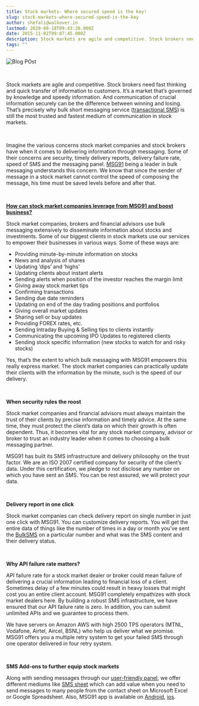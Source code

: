 ```yaml
---
title: Stock markets- Where secured speed is the key!
slug: stock-markets-where-secured-speed-is-the-key
author: shefali@walkover.in
lastmod: 2020-08-18T09:43:20.000Z
date: 2015-11-02T09:07:45.000Z
description: Stock markets are agile and competitive. Stock brokers need fast thinking and quick transfer of information to customers. It’s a market that’s governed by knowledge and speedy information. And communication of crucial information securely can be the difference between winning and losing. That’s precisely why bulk short messaging service transactional SMS is still the most trusted and fastest medium of communication in stock markets.
tags: ""
---
```


![Blog POst](https://images-msg91.s3.ap-south-1.amazonaws.com/content/images/wordpress/2015/11/Blog-POst.jpg)


 


Stock markets are agile and competitive. Stock brokers need fast thinking and quick transfer of information to customers. It’s a market that’s governed by knowledge and speedy information. And communication of crucial information securely can be the difference between winning and losing. That’s precisely why bulk short messaging service ([transactional SMS](https://msg91.com/sms "transactional SMS")) is still the most trusted and fastest medium of communication in stock markets.


 


Imagine the various concerns stock market companies and stock brokers have when it comes to delivering information through messaging. Some of their concerns are security, timely delivery reports, delivery failure rate, speed of SMS and the messaging panel. [MSG91](https://msg91.com/ "Bulk SMS Gateway Provider") being a leader in bulk messaging understands this concern. We know that since the sender of message in a stock market cannot control the speed of composing the message, his time must be saved levels before and after that.


 


[**How can stock market companies leverage from MSG91 and boost business?**](https://msg91.com/sms "SMS for Stock companies")


Stock market companies, brokers and financial advisors use bulk messaging extensively to disseminate information about stocks and investments. Some of our biggest clients in stock markets use our services to empower their businesses in various ways. Some of these ways are:


* Providing minute-by-minute information on stocks
* News and analysis of shares
* Updating ‘dips’ and ‘highs’
* Updating clients about instant alerts
* Sending alerts when position of the investor reaches the margin limit
* Giving away stock market tips
* Confirming transactions
* Sending due date reminders
* Updating on end of the day trading positions and portfolios
* Giving overall market updates
* Sharing sell or buy updates
* Providing FOREX rates, etc.
* Sending Intraday Buying & Selling tips to clients instantly
* Communicating the upcoming IPO Updates to registered clients
* Sending stock specific information (new stocks to watch for and risky stocks)


Yes, that’s the extent to which bulk messaging with MSG91 empowers this really express market. The stock market companies can practically update their clients with the information by the minute, such is the speed of our delivery.                      


 


**When security rules the roost**


Stock market companies and financial advisors must always maintain the trust of their clients by precise information and timely advice. At the same time, they must protect the client’s data on which their growth is often dependent. Thus, it becomes vital for any stock market company, advisor or broker to trust an industry leader when it comes to choosing a bulk messaging partner.


MSG91 has built its SMS infrastructure and delivery philosophy on the trust factor. We are an ISO 2007 certified company for security of the client’s data. Under this certification, we pledge to not disclose any number on which you have sent an SMS. You can be rest assured, we will protect your data.


 


**Delivery report in one click**


Stock market companies can check delivery report on single number in just one click with MSG91. You can customize delivery reports. You will get the entire data of things like the number of times in a day or month you’ve sent the [BulkSMS](https://msg91.com) on a particular number and what was the SMS content and their delivery status.


 


**Why API failure rate matters?**


API failure rate for a stock market dealer or broker could mean failure of delivering a crucial information leading to financial loss of a client. Sometimes delay of a few minutes could result in heavy losses that might cost you an entire client account. MSG91 completely empathizes with stock market dealers here. By building a robust SMS infrastructure, we have ensured that our API failure rate is zero. In addition, you can submit unlimited APIs and we guarantee to process them.


We have servers on Amazon AWS with high 2500 TPS operators (MTNL, Vodafone, Airtel, Aircel, BSNL) who help us deliver what we promise. MSG91 offers you a multiple retry system to get your failed SMS through one operator delivered in four retry system.


 


**SMS Add-ons to further equip stock markets**


Along with sending messages through our [user-friendly panel](https://msg91.com/signin), we offer different mediums like [SMS sheet](https://msg91.com/partners-and-integrations) which can add value when you need to send messages to many people from the contact sheet on Microsoft Excel or Google Spreadsheet. Also, MSG91 app is available on [Android](https://play.google.com/store/apps/details?id=com.hellornapp), [ios](https://apps.apple.com/in/app/hello-by-msg91/id1635375551).